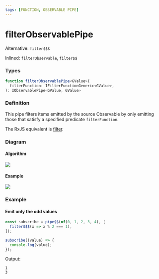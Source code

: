 ```yaml
---
tags: [FUNCTION, OBSERVABLE PIPE]
---
```


# filterObservablePipe

Alternative: `filter$$$`

Inlined: `filterObservable`, `filter$$`

### Types

```ts
function filterObservablePipe<GValue>(
  filterFunction: IFilterFunctionGeneric<GValue>,
): IObservablePipe<GValue, GValue>
```

### Definition

This pipe filters items emitted by the source Observable by only emitting those that satisfy a specified predicate `filterFunction`.

The RxJS equivalent is [filter](https://rxjs-dev.firebaseapp.com/api/operators/filter).

### Diagram

#### Algorithm

![](algorithm-diagram.svg)

#### Example

![](example-diagram.svg)

### Example

#### Emit only the odd values

```ts
const subscribe = pipe$$(of(0, 1, 2, 3, 4), [
  filter$$$(x => x % 2 === 1),
]);

subscribe((value) => {
  console.log(value);
});
```

Output:

```text
1
3
```
